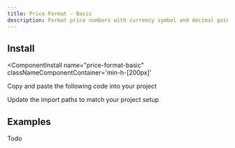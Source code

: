 ```yaml
---
title: Price Format - Basic
description: Format price numbers with currency symbol and decimal points
---
```




<ComponentPreview 
  name="price-format-basic-ex-01"     
  classNameComponentContainer='min-h-[200px]' 
/>


## Install
<ComponentInstall
  name="price-format-basic"     
  classNameComponentContainer='min-h-[200px]' 
>
<CLIInstall  name="price-format-basic"   />

<ManualInstall>

<Steps>

<Step>

Copy and paste the following code into your project

</Step>

<ComponentSource name="price-format-basic"/>

<Step>

Update the import paths to match your project setup

</Step>

</Steps>


</ManualInstall>


</ComponentInstall>


## Examples

Todo



